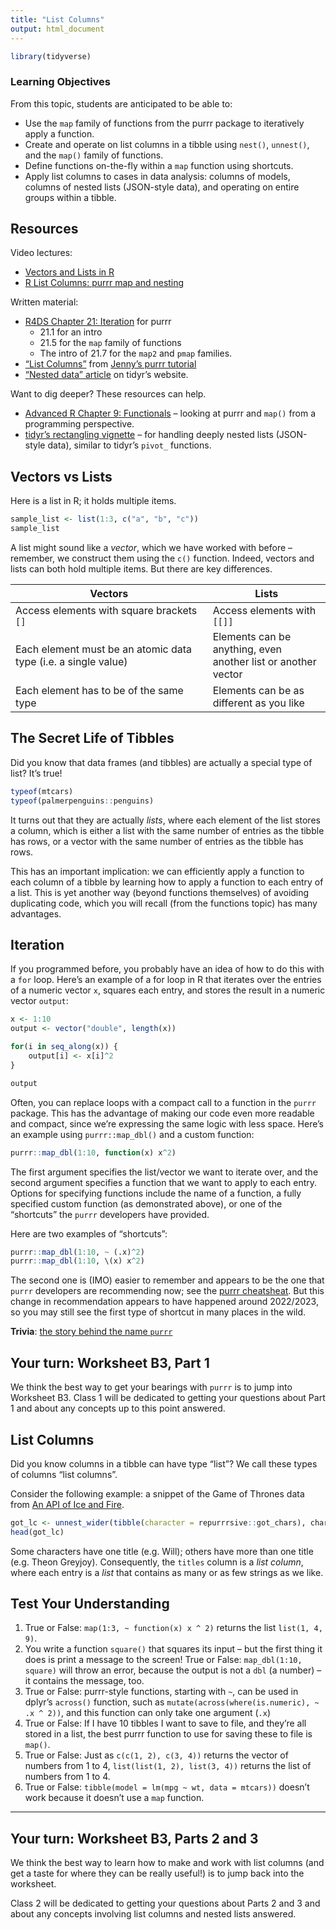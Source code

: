 ```yaml
---
title: "List Columns"
output: html_document
---
```


```r
library(tidyverse)
```


### Learning Objectives 

From this topic, students are anticipated to be able to:

- Use the `map` family of functions from the purrr package to iteratively apply a function.
- Create and operate on list columns in a tibble using `nest()`, `unnest()`, and the `map()` family of functions.
- Define functions on-the-fly within a `map` function using shortcuts.
- Apply list columns to cases in data analysis: columns of models, columns of nested lists (JSON-style data), and operating on entire groups within a tibble. 



## Resources

Video lectures:

- [Vectors and Lists in R](https://www.youtube.com/watch?v=nJgrDoCENBI)
- [R List Columns: purrr map and nesting](https://www.youtube.com/watch?v=_731PZ8I9m0)

Written material:

- [R4DS Chapter 21: Iteration](https://r4ds.hadley.nz/iteration.html) for purrr
    - 21.1 for an intro
    - 21.5 for the `map` family of functions
    - The intro of 21.7 for the `map2` and `pmap` families.
- ["List Columns"](https://jennybc.github.io/purrr-tutorial/ls13_list-columns.html) from [Jenny's purrr tutorial](https://jennybc.github.io/purrr-tutorial/index.html)
- ["Nested data" article](https://tidyr.tidyverse.org/articles/nest.html) on tidyr's website.

Want to dig deeper? These resources can help.

- [Advanced R Chapter 9: Functionals](https://adv-r.hadley.nz/functionals.html) -- looking at purrr and `map()` from a programming perspective. 
- [tidyr's rectangling vignette](https://tidyr.tidyverse.org/articles/rectangle.html) -- for handling deeply nested lists (JSON-style data), similar to tidyr's `pivot_` functions. 

## Vectors vs Lists 

Here is a list in R; it holds multiple items. 

```r
sample_list <- list(1:3, c("a", "b", "c"))
sample_list
```

A list might sound like a *vector*, which we have worked with before -- remember, we construct them using the `c()` function. Indeed, vectors and lists can both hold multiple items. But there are key differences. 

| Vectors | Lists |
|----------|------|
| Access elements with square brackets `[]` | Access elements with  `[[]]` | 
| Each element must be an atomic data type (i.e. a single value) | Elements can be anything, even another list or another vector | 
| Each element has to be of the same type | Elements can be as different as you like | 

## The Secret Life of Tibbles 

Did you know that data frames (and tibbles) are actually a special type of list? It's true! 

```r
typeof(mtcars) 
typeof(palmerpenguins::penguins)
```

It turns out that they are actually *lists*, where each element of the list stores a column, which is either a list with the same number of entries as the tibble has rows, or a vector with the same number of entries as the tibble has rows. 

This has an important implication: we can efficiently apply a function to each column of a tibble by learning how to apply a function to each entry of a list. This is yet another way (beyond functions themselves) of avoiding duplicating code, which you will recall (from the functions topic) has many advantages. 

## Iteration

If you programmed before, you probably have an idea of how to do this with a `for` loop. Here's an example of a for loop in R that iterates over the entries of a numeric vector `x`, squares each entry, and stores the result in a numeric vector `output`: 

```r
x <- 1:10 
output <- vector("double", length(x))

for(i in seq_along(x)) { 
    output[i] <- x[i]^2  
}

output

```

Often, you can replace loops with a compact call to a function in the `purrr` package. This has the advantage of making our code even more readable and compact, since we're expressing the same logic with less space. Here's an example using `purrr::map_dbl()` and a custom function: 

```r
purrr::map_dbl(1:10, function(x) x^2)
```

The first argument specifies the list/vector we want to iterate over, and the second argument specifies a function that we want to apply to each entry. Options for specifying functions include the name of a function, a fully specified custom function (as demonstrated above), or one of the "shortcuts" the `purrr` developers have provided. 

Here are two examples of "shortcuts": 
```r
purrr::map_dbl(1:10, ~ (.x)^2)
purrr::map_dbl(1:10, \(x) x^2)
```

The second one is (IMO) easier to remember and appears to be the one that `purrr` developers are recommending now; see the [purrr cheatsheat](https://github.com/rstudio/cheatsheets/blob/main/purrr.pdf). But this change in recommendation appears to have happened around 2022/2023, so you may still see the first type of shortcut in many places in the wild. 

**Trivia**: [the story behind the name `purrr`](https://github.com/tidyverse/purrr/issues/35#issuecomment-71395551)

## Your turn: Worksheet B3, Part 1

We think the best way to get your bearings with `purrr` is to jump into Worksheet B3. Class 1 will be dedicated to getting your questions about Part 1 and about any concepts up to this point answered. 

## List Columns 

Did you know columns in a tibble can have type "list"? We call these types of columns "list columns".

Consider the following example: a snippet of the Game of Thrones data from [An API of Ice and Fire](https://anapioficeandfire.com/).  

```r
got_lc <- unnest_wider(tibble(character = repurrrsive::got_chars), character) %>% select("name", "gender", "titles")
head(got_lc)
```

Some characters have one title (e.g. Will); others have more than one title (e.g. Theon Greyjoy). Consequently, the `titles` column is a *list column*, where each entry is a *list* that contains as many or as few strings as we like. 

## Test Your Understanding

1. True or False: `map(1:3, ~ function(x) x ^ 2)` returns the list `list(1, 4, 9)`.
2. You write a function `square()` that squares its input -- but the first thing it does is print a message to the screen! True or False: `map_dbl(1:10, square)` will throw an error, because the output is not a `dbl` (a number) -- it contains the message, too.
3. True or False: purrr-style functions, starting with `~`, can be used in dplyr's `across()` function, such as `mutate(across(where(is.numeric), ~ .x ^ 2))`, and this function can only take one argument (`.x`)
4. True or False: If I have 10 tibbles I want to save to file, and they're all stored in a list, the best purrr function to use for saving these to file is `map()`.
5. True or False: Just as `c(c(1, 2), c(3, 4))` returns the vector of numbers from 1 to 4, `list(list(1, 2), list(3, 4))` returns the list of numbers from 1 to 4. 
6. True or False: `tibble(model = lm(mpg ~ wt, data = mtcars))` doesn't work because it doesn't use a `map` function.

___

## Your turn: Worksheet B3, Parts 2 and 3 

We think the best way to learn how to make and work with list columns (and get a taste for where they can be really useful!) is to jump back into the worksheet. 

Class 2 will be dedicated to getting your questions about Parts 2 and 3 and about any concepts involving list columns and nested lists answered. 


